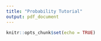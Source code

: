 ```yaml
---
title: "Probability Tutorial"
output: pdf_document
---
```


```r
knitr::opts_chunk$set(echo = TRUE)
```
